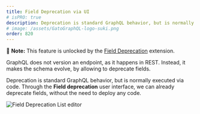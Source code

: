 ```yaml
---
title: Field Deprecation via UI
# isPRO: true
description: Deprecation is standard GraphQL behavior, but is normally executed via code. Through Gato GraphQL's Field deprecation user interface, we can already deprecate fields, without the need to deploy any code.
# image: /assets/GatoGraphQL-logo-suki.png
order: 820
---
```


📣 **Note:** This feature is unlocked by the [Field Deprecation](/extensions/field-deprecation/) extension.

GraphQL does not version an endpoint, as it happens in REST. Instead, it makes the schema evolve, by allowing to deprecate fields.

Deprecation is standard GraphQL behavior, but is normally executed via code. Through the **Field deprecation** user interface, we can already deprecate fields, without the need to deploy any code.

![Field Deprecation List editor](/assets/extensions/upstream-pro/field-deprecation-list.png "Field Deprecation List editor")
